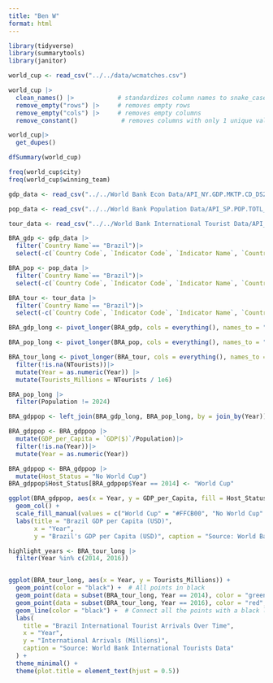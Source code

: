```yaml
---
title: "Ben W"
format: html
---
```


```r
library(tidyverse)
library(summarytools)
library(janitor)
```

```r
world_cup <- read_csv("../../data/wcmatches.csv")
```

```r

world_cup |>
  clean_names() |>            # standardizes column names to snake_case
  remove_empty("rows") |>     # removes empty rows
  remove_empty("cols") |>     # removes empty columns
  remove_constant()            # removes columns with only 1 unique value
```

```r
world_cup|>
  get_dupes()                  
```

```r
dfSummary(world_cup)
```
```r
freq(world_cup$city)
freq(world_cup$winning_team)
```





```r
gdp_data <- read_csv("../../World Bank Econ Data/API_NY.GDP.MKTP.CD_DS2_en_csv_v2_26433.csv", skip = 4)

pop_data <- read_csv("../../World Bank Population Data/API_SP.POP.TOTL_DS2_en_csv_v2_19373.csv", skip = 4)

tour_data <- read_csv("../../World Bank International Tourist Data/API_ST.INT.ARVL_DS2_en_csv_v2_19636.csv", skip = 4)
```

```r
BRA_gdp <- gdp_data |>
  filter(`Country Name`== "Brazil")|>
  select(-c(`Country Code`, `Indicator Code`, `Indicator Name`, `Country Name`))

BRA_pop <- pop_data |>
  filter(`Country Name`== "Brazil")|>
  select(-c(`Country Code`, `Indicator Code`, `Indicator Name`, `Country Name`))

BRA_tour <- tour_data |>
  filter(`Country Name`== "Brazil")|>
  select(-c(`Country Code`, `Indicator Code`, `Indicator Name`, `Country Name`))
```

```r
BRA_gdp_long <- pivot_longer(BRA_gdp, cols = everything(), names_to = "Year", values_to = "GDP($)")

BRA_pop_long <- pivot_longer(BRA_pop, cols = everything(), names_to = "Year", values_to = "Population")

BRA_tour_long <- pivot_longer(BRA_tour, cols = everything(), names_to = "Year", values_to = "NTourists")|>
  filter(!is.na(NTourists))|>
  mutate(Year = as.numeric(Year)) |>
  mutate(Tourists_Millions = NTourists / 1e6)

BRA_pop_long |>
  filter(Population != 2024)

BRA_gdppop <- left_join(BRA_gdp_long, BRA_pop_long, by = join_by(Year))
```

```r
BRA_gdppop <- BRA_gdppop |>
  mutate(GDP_per_Capita = `GDP($)`/Population)|>
  filter(!is.na(Year))|>
  mutate(Year = as.numeric(Year))
```

```r
BRA_gdppop <- BRA_gdppop |>
  mutate(Host_Status = "No World Cup")
BRA_gdppop$Host_Status[BRA_gdppop$Year == 2014] <- "World Cup"

ggplot(BRA_gdppop, aes(x = Year, y = GDP_per_Capita, fill = Host_Status)) + 
  geom_col() + 
  scale_fill_manual(values = c("World Cup" = "#FFCB00", "No World Cup" = "lightgrey")) + 
  labs(title = "Brazil GDP per Capita (USD)",
       x = "Year",
       y = "Brazil's GDP per Capita (USD)", caption = "Source: World Bank Population & GDP Data", fill = "World Cup Status") + theme_minimal() + theme(plot.title = element_text(hjust = 0.5))
```
```r
highlight_years <- BRA_tour_long |>
  filter(Year %in% c(2014, 2016))


ggplot(BRA_tour_long, aes(x = Year, y = Tourists_Millions)) +
  geom_point(color = "black") +  # All points in black
  geom_point(data = subset(BRA_tour_long, Year == 2014), color = "green", size = 3) +  # World Cup
  geom_point(data = subset(BRA_tour_long, Year == 2016), color = "red", size = 3) +    # Olympics
  geom_line(color = "black") +  # Connect all the points with a black line
  labs(
    title = "Brazil International Tourist Arrivals Over Time",
    x = "Year",
    y = "International Arrivals (Millions)",
    caption = "Source: World Bank International Tourists Data"
  ) +
  theme_minimal() +
  theme(plot.title = element_text(hjust = 0.5))

```
